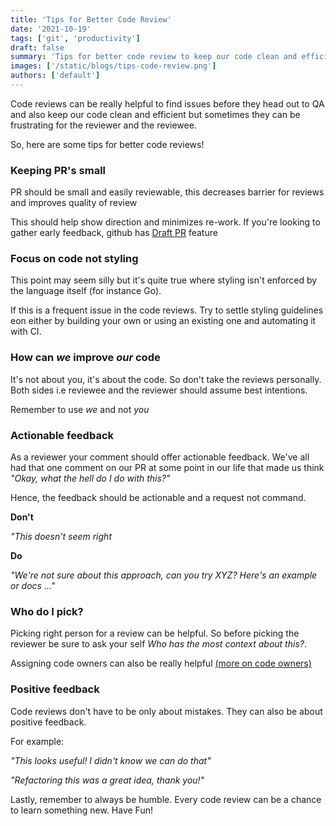 ```yaml
---
title: 'Tips for Better Code Review'
date: '2021-10-19'
tags: ['git', 'productivity']
draft: false
summary: 'Tips for better code review to keep our code clean and efficient'
images: ['/static/blogs/tips-code-review.png']
authors: ['default']
---
```


Code reviews can be really helpful to find issues before they head out to QA and also keep our code clean and efficient but sometimes they can be frustrating for the reviewer and the reviewee.

So, here are some tips for better code reviews!

### Keeping PR's small

PR should be small and easily reviewable, this decreases barrier for reviews and improves quality of review

This should help show direction and minimizes re-work. If you're looking to gather early feedback, github has [Draft PR](https://docs.github.com/en/github/collaborating-with-pull-requests/proposing-changes-to-your-work-with-pull-requests/about-pull-requests#draft-pull-requests) feature

### Focus on code not styling

This point may seem silly but it's quite true where styling isn't enforced by the language itself (for instance Go).

If this is a frequent issue in the code reviews. Try to settle styling guidelines eon either by building your own or using an existing one and automating it with CI.

### How can _we_ improve _our_ code

It's not about you, it's about the code. So don't take the reviews personally. Both sides i.e reviewee and the reviewer should assume best intentions.

Remember to use _we_ and not _you_

### Actionable feedback

As a reviewer your comment should offer actionable feedback.
We've all had that one comment on our PR at some point in our life that made us think _"Okay, what the hell do I do with this?"_

Hence, the feedback should be actionable and a request not command.

**Don't**

_"This doesn't seem right_

**Do**

_"We're not sure about this approach, can you try XYZ? Here's an example or docs ..."_

### Who do I pick?

Picking right person for a review can be helpful. So before picking the reviewer be sure to ask your self _Who has the most context about this?_.

Assigning code owners can also be really helpful [(more on code owners)](https://docs.github.com/en/repositories/managing-your-repositorys-settings-and-features/customizing-your-repository/about-code-owners)

### Positive feedback

Code reviews don't have to be only about mistakes. They can also be about positive feedback.

For example:

_"This looks useful! I didn't know we can do that"_

_"Refactoring this was a great idea, thank you!"_

Lastly, remember to always be humble. Every code review can be a chance to learn something new. Have Fun!
